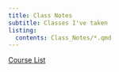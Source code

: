 ```yaml
---
title: Class Notes
subtitle: Classes I've taken
listing:
  contents: Class_Notes/*.qmd
---
```


[Course List](Class_Notes/courses.qmd)